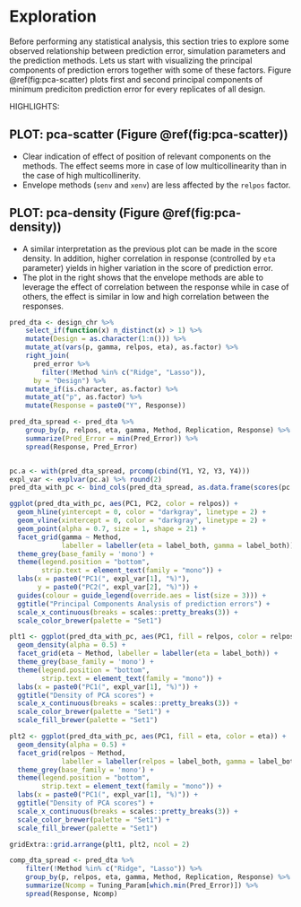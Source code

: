 
# Exploration

Before performing any statistical analysis, this section tries to explore some observed relationship between prediction error, simulation parameters and the prediction methods. Lets us start with visualizing the principal components of prediction errors together with some of these factors. Figure \@ref(fig:pca-scatter) plots first and second principal components of minimum prediciton prediction error for every replicates of all design. 

HIGHLIGHTS:

## PLOT: pca-scatter (Figure \@ref(fig:pca-scatter))

- Clear indication of effect of position of relevant components on the methods. The effect seems more in case of low multicollinearity than in the case of high multicollinerity.
- Envelope methods (`senv` and `xenv`) are less affected by the `relpos` factor.

## PLOT: pca-density (Figure \@ref(fig:pca-density))

- A similar interpretation as the previous plot can be made in the score density. In addition, higher correlation in response (controlled by `eta` parameter) yields in higher variation in the score of prediction error.
- The plot in the right shows that the envelope methods are able to leverage the effect of correlation between the response while in case of others, the effect is similar in low and high correlation between the responses.

```r
pred_dta <- design_chr %>%
    select_if(function(x) n_distinct(x) > 1) %>%
    mutate(Design = as.character(1:n())) %>%
    mutate_at(vars(p, gamma, relpos, eta), as.factor) %>%
    right_join(
      pred_error %>% 
        filter(!Method %in% c("Ridge", "Lasso")), 
      by = "Design") %>%
    mutate_if(is.character, as.factor) %>%
    mutate_at("p", as.factor) %>%
    mutate(Response = paste0("Y", Response))

pred_dta_spread <- pred_dta %>%
    group_by(p, relpos, eta, gamma, Method, Replication, Response) %>%
    summarize(Pred_Error = min(Pred_Error)) %>%
    spread(Response, Pred_Error)


pc.a <- with(pred_dta_spread, prcomp(cbind(Y1, Y2, Y3, Y4)))
expl_var <- explvar(pc.a) %>% round(2)
pred_dta_with_pc <- bind_cols(pred_dta_spread, as.data.frame(scores(pc.a)[]))

```

```r
ggplot(pred_dta_with_pc, aes(PC1, PC2, color = relpos)) +
  geom_hline(yintercept = 0, color = "darkgray", linetype = 2) +
  geom_vline(xintercept = 0, color = "darkgray", linetype = 2) +
  geom_point(alpha = 0.7, size = 1, shape = 21) +
  facet_grid(gamma ~ Method, 
             labeller = labeller(eta = label_both, gamma = label_both)) +
  theme_grey(base_family = 'mono') +
  theme(legend.position = "bottom",
        strip.text = element_text(family = "mono")) +
  labs(x = paste0("PC1(", expl_var[1], "%)"),
       y = paste0("PC2(", expl_var[2], "%)")) +
  guides(colour = guide_legend(override.aes = list(size = 3))) +
  ggtitle("Principal Components Analysis of prediction errors") +
  scale_x_continuous(breaks = scales::pretty_breaks(3)) +
  scale_color_brewer(palette = "Set1")
```

```r
plt1 <- ggplot(pred_dta_with_pc, aes(PC1, fill = relpos, color = relpos)) +
  geom_density(alpha = 0.5) +
  facet_grid(eta ~ Method, labeller = labeller(eta = label_both)) +
  theme_grey(base_family = 'mono') +
  theme(legend.position = "bottom",
        strip.text = element_text(family = "mono")) +
  labs(x = paste0("PC1(", expl_var[1], "%)")) +
  ggtitle("Density of PCA scores") +
  scale_x_continuous(breaks = scales::pretty_breaks(3)) +
  scale_color_brewer(palette = "Set1") +
  scale_fill_brewer(palette = "Set1")

plt2 <- ggplot(pred_dta_with_pc, aes(PC1, fill = eta, color = eta)) +
  geom_density(alpha = 0.5) +
  facet_grid(relpos ~ Method, 
             labeller = labeller(relpos = label_both, gamma = label_both)) +
  theme_grey(base_family = 'mono') +
  theme(legend.position = "bottom",
        strip.text = element_text(family = "mono")) +
  labs(x = paste0("PC1(", expl_var[1], "%)")) +
  ggtitle("Density of PCA scores") +
  scale_x_continuous(breaks = scales::pretty_breaks(3)) +
  scale_color_brewer(palette = "Set1") +
  scale_fill_brewer(palette = "Set1")

gridExtra::grid.arrange(plt1, plt2, ncol = 2)
```

<!-- NEED SOME EXPLORATION for NUMBER OF COMPONENTS -->

```r
comp_dta_spread <- pred_dta %>%
    filter(!Method %in% c("Ridge", "Lasso")) %>%
    group_by(p, relpos, eta, gamma, Method, Replication, Response) %>%
    summarize(Ncomp = Tuning_Param[which.min(Pred_Error)]) %>%
    spread(Response, Ncomp)
```

